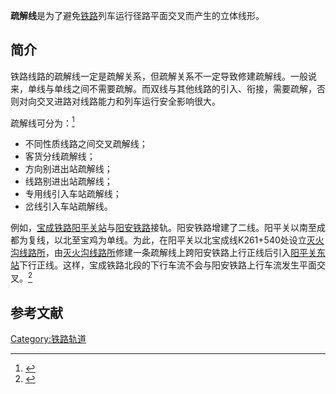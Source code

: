 {{globalize|time=2021-03-17|area=中國}}

'''疏解线'''是为了避免[[铁路|铁路]]列车运行径路平面交叉而产生的立体线形。
==简介==
铁路线路的疏解线一定是疏解关系，但疏解关系不一定导致修建疏解线。一般说来，单线与单线之间不需要疏解。而双线与其他线路的引入、衔接，需要疏解，否则对向交叉进路对线路能力和列车运行安全影响很大。

疏解线可分为：<ref>{{Cite web |url=http://max.book118.com/html/2014/1211/10619448.shtm |title=丁亮：“关于铁路枢纽联络线与疏解线的设计分析”《铁道经济研究》 2011年03期 |accessdate=2015-04-06 |archive-date=2016-03-04 |archive-url=https://web.archive.org/web/20160304093830/http://max.book118.com/html/2014/1211/10619448.shtm |dead-url=no }}</ref>
*不同性质线路之间交叉疏解线；
*客货分线疏解线；
*方向别进出站疏解线；
*线路别进出站疏解线；
*专用线引入车站疏解线；
*岔线引入车站疏解线。

例如，[[宝成铁路|宝成铁路]][[阳平关站|阳平关站]]与[[阳安铁路|阳安铁路]]接轨。阳安铁路增建了二线。阳平关以南至成都为复线，以北至宝鸡为单线。为此，在阳平关以北宝成线K261+540处设立[[灭火沟线路所|灭火沟线路所]]，由[[灭火沟线路所|灭火沟线路所]]修建一条疏解线上跨阳安铁路上行正线后引入[[阳平关东站|阳平关东站]]下行正线。这样，宝成铁路北段的下行车流不会与阳安铁路上行车流发生平面交叉。<ref>{{Cite web |url=http://www.doc88.com/p-72521357235.html |title=邓九如：“宝成铁路阳平关地区疏解选线研究”，《铁道建筑》1995年 第11期 |accessdate=2015-04-06 |archive-date=2015-04-15 |archive-url=https://web.archive.org/web/20150415201807/http://www.doc88.com/p-72521357235.html |dead-url=no }}</ref>
==参考文献==
<references/>  
{{rail-stub}}
{{鐵路}}

[[Category:铁路轨道|Category:铁路轨道]]
